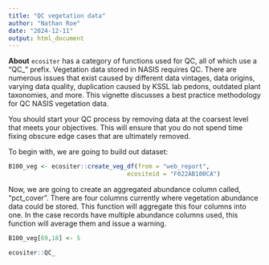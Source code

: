 ```yaml
---
title: "QC vegetation data"
author: "Nathan Roe"
date: "2024-12-11"
output: html_document
---
```


**About**
`ecositer` has a category of functions used for QC, all of which use a "QC_" prefix. Vegetation data stored in NASIS requires QC. There are numerous issues that exist caused by different data vintages, data origins, varying data quality, duplication caused by KSSL lab pedons, outdated plant taxonomies, and more. This vignette discusses a best practice methodology for QC NASIS vegetation data. 

You should start your QC process by removing data at the coarsest level that meets your objectives. This will ensure that you do not spend time fixing obscure edge cases that are ultimately removed. 

To begin with, we are going to build out dataset:
```r
B100_veg <- ecositer::create_veg_df(from = "web_report",
                                 ecositeid = "F022AB100CA")
```

Now, we are going to create an aggregated abundance column called, "pct_cover". There are
four columns currently where vegetation abundance data could be stored. This function will
aggregate this four columns into one. In the case records have multiple abundance columns used,
this function will average them and issue a warning. 
```r
B100_veg[69,18] <- 5
```

```r
ecositer::QC_
```

